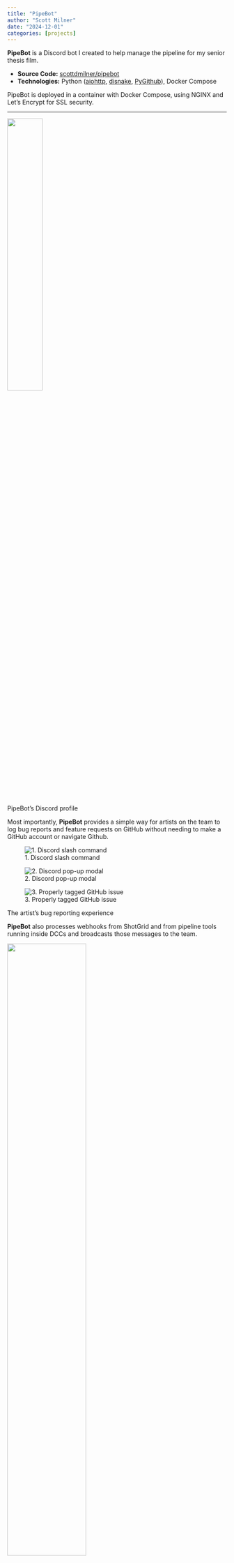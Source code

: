 ```yaml
---
title: "PipeBot"
author: "Scott Milner"
date: "2024-12-01"
categories: [projects]
---
```


**PipeBot** is a Discord bot I created to help manage the pipeline for my senior thesis film. 

- **Source Code:** [scottdmilner/pipebot](https://github.com/scottdmilner/pipebot)
- **Technologies:** Python ([aiohttp](https://aiohttp.org), [disnake](https://disnake.dev/), [PyGithub](https://github.com/PyGithub/PyGithub)), Docker Compose

PipeBot is deployed in a container with Docker Compose, using NGINX and Let's Encrypt for SSL security.

---

::: {#fig-profile}
![](profile.png){width=40% fig-align="left" .lightbox}

PipeBot's Discord profile
:::

Most importantly, **PipeBot** provides a simple way for artists on the team to log bug reports and feature requests on GitHub without needing to make a GitHub account or navigate Github. 

::: {#fig-userxp layout-ncol=3 layout-valign="bottom"}
![1. Discord slash command](slash-command.png){.lightbox}

![2. Discord pop-up modal](report-modal.png){.lightbox}

![3. Properly tagged GitHub issue](github-issue.png){.lightbox}

The artist's bug reporting experience
:::

**PipeBot** also processes webhooks from ShotGrid and from pipeline tools running inside DCCs and broadcasts those messages to the team.

::: {#fig-report}
![](webhook-message.png){width=60% fig-align="left" .lightbox}

Example of a report Discord message coming from a webhook sent to PipeBot
:::

